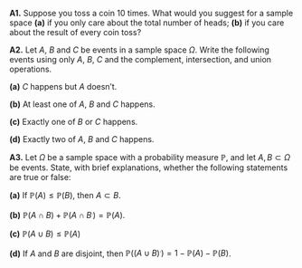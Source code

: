 ::: {.myq}
**A1.** Suppose you toss a coin 10 times. What would you suggest for a sample space **(a)** if you only care about the total number of heads; **(b)** if you care about the result of every coin toss?
:::


:::: {.myq}
**A2.** Let $A$, $B$ and $C$  be events in a sample space $\Omega$. Write the following events using only $A$, $B$, $C$ and the complement, intersection, and union operations.

::: {.subq}
**(a)** $C$ happens but $A$ doesn't.
:::

::: {.subq}
**(b)** At least one of $A$, $B$ and $C$ happens.
:::

::: {.subq}
**(c)** Exactly one of $B$ or $C$ happens.
:::

::: {.subq}
**(d)** Exactly two of $A$, $B$ and $C$ happens.
:::
::::


:::: {.myq}
**A3.** Let $\Omega$ be a sample space with a probability measure $\mathbb P$, and let $A, B \subset \Omega$ be events. State, with brief explanations, whether the following statements are true or false:

::: {.subq}
**(a)** If $\mathbb P(A) \leq \mathbb P(B)$, then $A \subset B$.
:::
::: {.subq}
**(b)** $\mathbb P(A \cap B) + \mathbb P(A \cap B^\comp) = \mathbb P(A)$.
:::
::: {.subq}
**(c)** $\mathbb P(A \cup B) \leq \mathbb P(A)$
:::
::: {.subq}
**(d)** If $A$ and $B$ are disjoint, then $\mathbb P((A \cup B)^\comp) = 1 - \mathbb P(A) - \mathbb P(B)$.
:::
::::